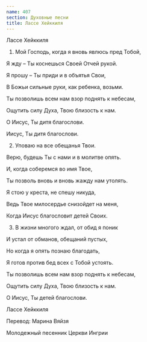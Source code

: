 ```yaml
---
name: 407
section: Духовные песни
title: Лассе Хейккиля
---
```

Лассе Хейккиля


1. Мой Господь, когда я вновь явлюсь пред Тобой,

Я жду – Ты коснешься Своей Отчей рукой.

Я прошу – Ты приди и в объятья Свои,

В Божьи сильные руки, как ребенка, возьми.

Ты позволишь всем нам взор поднять к небесам,

Ощутить силу Духа, Твою близость к нам.

О Иисус, Ты дитя благослови.

Иисус, Ты дитя благослови.


2. Уповаю на все обещанья Твои.

Верю, будешь Ты с нами и в молитве опять.

И, когда соберемся во имя Твое,

Ты позволь вновь и вновь жажду нам утолять.

Я стою у креста, не спешу никуда,

Ведь Твое милосердье снизойдет на меня,

Когда Иисус благословит детей Своих.


3. В жизни многого ждал, от обид я поник

И устал от обманов, обещаний пустых,

Но когда я опять познаю благодать,

Я готов против бед всех с Тобой устоять.

Ты позволишь всем нам взор поднять к небесам,

Ощутить силу Духа, Твою близость к нам.

О Иисус, Ты детей благослови.


Лассе Хейккиля

Перевод: Марина Вяйзя

Молодежный песенник Церкви Ингрии